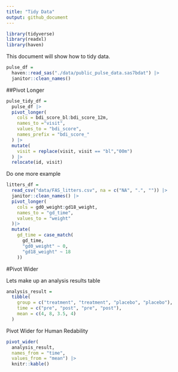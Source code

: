 ```yaml
---
title: "Tidy Data"
output: github_document
---
```


```r
library(tidyverse)
library(readxl) 
library(haven)

```

This document will show how to tidy data. 

```r
pulse_df = 
  haven::read_sas("./data/public_pulse_data.sas7bdat") |>
  janitor::clean_names()
```


##Pivot Longer
```r
pulse_tidy_df = 
  pulse_df |>
  pivot_longer(
    cols = bdi_score_bl:bdi_score_12m,
    names_to ="visit",
    values_to = "bdi_score",
    names_prefix = "bdi_score_"
  ) |> 
  mutate(
    visit = replace(visit, visit == "bl","00m")
  ) |> 
  relocate(id, visit)
```
Do one more example 

```r
litters_df = 
  read_csv("data/FAS_litters.csv", na = c("NA", ".", "")) |> 
  janitor::clean_names() |>
  pivot_longer(
    cols = gd0_weight:gd18_weight,
    names_to = "gd_time",
    values_to = "weight"
  )|> 
  mutate(
    gd_time = case_match(
      gd_time, 
      "gd0_weight" ~ 0,
      "gd18_weight" ~ 18
    ))
```
#Pivot Wider

Lets make up an analysis results table 
```r
analysis_result = 
  tibble(
    group = c("treatment", "treatment", "placebo", "placebo"),
    time = c("pre", "post", "pre", "post"),
    mean = c(4, 8, 3.5, 4)
  )
```

Pivot Wider for Human Redability 
```r
pivot_wider(
  analysis_result, 
  names_from = "time", 
  values_from = "mean") |> 
  knitr::kable()
```

